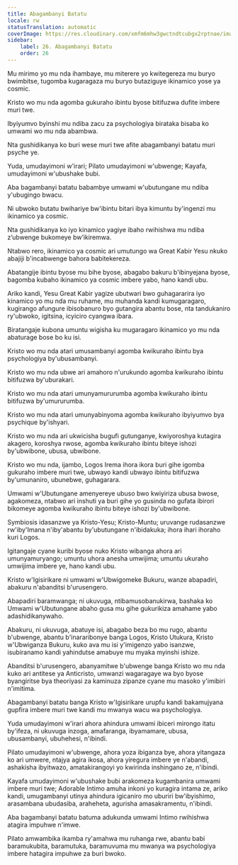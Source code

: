 ```yaml
---
title: Abagambanyi Batatu
locale: rw
statusTranslation: automatic
coverImage: https://res.cloudinary.com/xmfm6mhw3gwctndtcubgx2rptnae/image/upload/v1741354419/small_cover_la_gran_rebelion_28716e29d2.webp
sidebar:
    label: 26. Abagambanyi Batatu
    order: 26
---
```

Mu mirimo yo mu nda ihambaye, mu miterere yo kwitegereza mu buryo bwimbitse, tugomba kugaragaza mu buryo butaziguye ikinamico yose ya cosmic.

Kristo wo mu nda agomba gukuraho ibintu byose bitifuzwa dufite imbere muri twe.

Ibyiyumvo byinshi mu ndiba zacu za psychologiya birataka bisaba ko umwami wo mu nda abambwa.

Nta gushidikanya ko buri wese muri twe afite abagambanyi batatu muri psyche ye.

Yuda, umudayimoni w'irari; Pilato umudayimoni w'ubwenge; Kayafa, umudayimoni w'ubushake bubi.

Aba bagambanyi batatu babambye umwami w'ubutungane mu ndiba y'ubugingo bwacu.

Ni ubwoko butatu bwihariye bw'ibintu bitari ibya kimuntu by'ingenzi mu ikinamico ya cosmic.

Nta gushidikanya ko iyo kinamico yagiye ibaho rwihishwa mu ndiba z’ubwenge bukomeye bw’ikiremwa.

Ntabwo rero, ikinamico ya cosmic ari umutungo wa Great Kabir Yesu nkuko abajiji b'incabwenge bahora babitekereza.

Abatangije ibintu byose mu bihe byose, abagabo bakuru b'ibinyejana byose, bagomba kubaho ikinamico ya cosmic imbere yabo, hano kandi ubu.

Ariko kandi, Yesu Great Kabir yagize ubutwari bwo guhagararira iyo kinamico yo mu nda mu ruhame, mu muhanda kandi kumugaragaro, kugirango afungure ibisobanuro byo gutangira abantu bose, nta tandukaniro ry'ubwoko, igitsina, icyiciro cyangwa ibara.

Biratangaje kubona umuntu wigisha ku mugaragaro ikinamico yo mu nda abaturage bose bo ku isi.

Kristo wo mu nda atari umusambanyi agomba kwikuraho ibintu bya psychologiya by'ubusambanyi.

Kristo wo mu nda ubwe ari amahoro n'urukundo agomba kwikuraho ibintu bitifuzwa by'uburakari.

Kristo wo mu nda atari umunyamururumba agomba kwikuraho ibintu bitifuzwa by'umururumba.

Kristo wo mu nda atari umunyabinyoma agomba kwikuraho ibyiyumvo bya psychique by'ishyari.

Kristo wo mu nda ari ukwicisha bugufi gutunganye, kwiyoroshya kutagira akagero, koroshya rwose, agomba kwikuraho ibintu biteye ishozi by'ubwibone, ubusa, ubwibone.

Kristo wo mu nda, ijambo, Logos Irema ihora ikora buri gihe igomba gukuraho imbere muri twe, ubwayo kandi ubwayo ibintu bitifuzwa by'umunaniro, ubunebwe, guhagarara.

Umwami w'Ubutungane amenyereye ubuso bwo kwiyiriza ubusa bwose, agakomeza, ntabwo ari inshuti ya buri gihe yo gusinda no gufata ibirori bikomeye agomba kwikuraho ibintu biteye ishozi by'ubwibone.

Symbiosis idasanzwe ya Kristo-Yesu; Kristo-Muntu; uruvange rudasanzwe rw'iby'Imana n'iby'abantu by'ubutungane n'ibidakuka; ihora ihari ihoraho kuri Logos.

Igitangaje cyane kuribi byose nuko Kristo wibanga ahora ari umunyamuryango; umuntu uhora anesha umwijima; umuntu ukuraho umwijima imbere ye, hano kandi ubu.

Kristo w'Igisirikare ni umwami w'Ubwigomeke Bukuru, wanze abapadiri, abakuru n'abanditsi b'urusengero.

Abapadiri baramwanga; ni ukuvuga, ntibamusobanukirwa, bashaka ko Umwami w'Ubutungane abaho gusa mu gihe gukurikiza amahame yabo adashidikanywaho.

Abakuru, ni ukuvuga, abatuye isi, abagabo beza bo mu rugo, abantu b'ubwenge, abantu b'inararibonye banga Logos, Kristo Utukura, Kristo w'Ubwiganza Bukuru, kuko ava mu isi y'imigenzo yabo isanzwe, isubiranamo kandi yahindutse amabuye mu myaka myinshi ishize.

Abanditsi b'urusengero, abanyamitwe b'ubwenge banga Kristo wo mu nda kuko ari antítese ya Anticristo, umwanzi wagaragaye wa byo byose byangiritse bya theoriyasi za kaminuza zipanze cyane mu masoko y'imibiri n'imitima.

Abagambanyi batatu banga Kristo w'Igisirikare urupfu kandi bakamujyana gupfira imbere muri twe kandi mu mwanya wacu wa psychologiya.

Yuda umudayimoni w'irari ahora ahindura umwami ibiceri mirongo itatu by'ifeza, ni ukuvuga inzoga, amafaranga, ibyamamare, ubusa, ubusambanyi, ubuhehesi, n'ibindi.

Pilato umudayimoni w'ubwenge, ahora yoza ibiganza bye, ahora yitangaza ko ari umwere, ntajya agira ikosa, ahora yiregura imbere ye n'abandi, ashakisha ibyitwazo, amatakirangoyi yo kwirinda inshingano ze, n'ibindi.

Kayafa umudayimoni w'ubushake bubi arakomeza kugambanira umwami imbere muri twe; Adorable Intimo amuha inkoni yo kuragira intama ze, ariko kandi, umugambanyi utinya ahindura igicaniro mo uburiri bw'ibyishimo, arasambana ubudasiba, araheheta, agurisha amasakramentu, n'ibindi.

Aba bagambanyi batatu batuma adukunda umwami Intimo rwihishwa atagira impuhwe n'imwe.

Pilato amwambika ikamba ry'amahwa mu ruhanga rwe, abantu babi baramukubita, baramutuka, baramuvuma mu mwanya wa psychologiya imbere hatagira impuhwe za buri bwoko.

